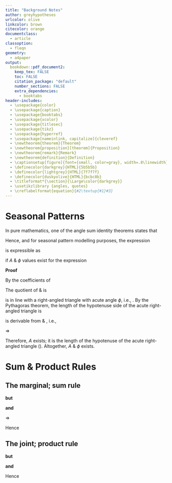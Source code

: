 ```yaml
---
title: "Background Notes"
author: greyhypotheses
urlcolor: olive
linkcolor: brown
citecolor: orange
documentclass:
  - article
classoption:
  - fleqn
geometry:
  - a4paper
output:
  bookdown::pdf_document2:
    keep_tex: FALSE
    toc: FALSE
    citation_package: "default"
    number_sections: FALSE
    extra_dependencies:
      - booktabs
header-includes:
  - \usepackage{color}
  - \usepackage{caption}
  - \usepackage{booktabs}
  - \usepackage{xcolor}
  - \usepackage{titlesec}
  - \usepackage{tikz}
  - \usepackage{hyperref}
  - \usepackage[nameinlink, capitalize]{cleveref}
  - \newtheorem{theorem}{Theorem}
  - \newtheorem{proposition}[theorem]{Proposition}
  - \newtheorem{remark}{Remark}
  - \newtheorem{definition}{Definition}
  - \captionsetup[figure]{font={small, color=gray}, width=.8\linewidth}
  - \definecolor{darkgrey}{HTML}{5b5b5b}
  - \definecolor{lightgrey}{HTML}{7f7f7f}
  - \definecolor{duskyolive}{HTML}{bcbc8b}
  - \titleformat*{\section}{\Large\color{darkgrey}}
  - \usetikzlibrary {angles, quotes}
  - \creflabelformat{equation}{#2\textup{#1}#3}
---
```



# Seasonal Patterns

In pure mathematics, one of the angle sum identity theorems states that

\vspace{10pt}

> \begin{theorem}[Angle Sum Identity]
  \label{trigonometry}
  If $\alpha$ \& $\phi$ are each acute angles of two distinct right-angled triangles, and $\alpha$ \& $\phi$ are adjacent, then
  \begin{equation}
  A \: sin(\alpha + \phi) \; \equiv \; a \: sin \alpha \: cos \phi \; + \; b \: cos \alpha \: sin \phi  (\#eq:0001)
  \end{equation}
\end{theorem}

\vspace{10pt}

Hence, and for seasonal pattern modelling purposes, the expression

\begin{equation}
  A sin(2 \pi f t + \phi)  (\#eq:0002)
\end{equation}

is expressible as

\begin{equation}
  A \: sin(2 \pi f t + \phi) \; \equiv \; a \: sin(2 \pi f t) + b \: cos(2 \pi f t)  (\#eq:0003)
\end{equation}

if $A$ & $\phi$ values exist for the expression

\begin{equation}
  A sin(2{\pi}ft) \: cos{\phi} \; + \; A cos(2{\pi}ft) \: sin{\phi}  \; \equiv \;
a \: sin(2{\pi}ft) \; +  \; b \: cos(2{\pi}ft)  (\#eq:0004)
\end{equation}

\vspace{10pt}

**Proof**

By the coefficients of *\cref{eq:0004}*

\begin{align}
a & = A cos \phi (\#eq:0005) \\
b & = A sin \phi (\#eq:0006)
\end{align}

\vspace{10pt}

The quotient of *\cref{eq:0005}* & *\cref{eq:0006}* is

\begin{equation}
\frac{a}{b} = \frac{cos \phi}{sin \phi} = tan \phi (\#eq:0007)
\end{equation}

*\cref{eq:0007}* is in line with a right-angled triangle with acute angle $\phi$, i.e., *\cref{fig:0001}*.  By the Pythagoras theorem, the length of the hypotenuse side of the acute right-angled triangle is

\begin{equation}
\sqrt{a^{2} + b^{2}} (\#eq:0010)
\end{equation}

\vspace{10pt}

\begin{figure}
\begin{center}
\begin{tikzpicture}
\coordinate (A) at (3, 0);
\coordinate (B) at (6, 0);
\coordinate (C) at (6, 4);
\draw[orange, thick] (A) -- node[midway, below] {$a$}
                     (B) -- node[midway, right] {$b$}
                     (C) -- node[midway, sloped, above] {$\sqrt{a^2 + b^2}$} cycle;
\pic[draw = orange!50, angle radius = 7mm, font = \footnotesize, "$\phi$"] {angle = B--A--C};
\end{tikzpicture}
\end{center}
\caption{An acute right-angled triangle}
\label{fig:0001}
\end{figure}

\vspace{10pt}


*\cref{eq:0010}* is derivable from *\cref{eq:0005}* & *\cref{eq:0006}*, i.e.,

\begin{equation}
a^{2} + b^{2} = A^{2}cos^{2}\phi + A^{2}sin^{2}\phi = A^{2} (\#eq:0008)
\end{equation}

$\Rightarrow$

\begin{equation}
A =  \sqrt{a^{2} + b^{2}} (\#eq:0009)
\end{equation}

Therefore, $A$ exists; it is the length of the hypotenuse of the acute right-angled triangle (*\cref{fig:0001}*).  Altogether, $A$ & $\phi$ exists.


\clearpage

# Sum & Product Rules


\footnotesize
\begin{figure}
\begin{center}
\begin{tikzpicture}
\node (A) at (-0.01, 1.23) [lightgrey, left] {$\mbox{\scriptsize $y_{_{j}}$}$};
\node (B) at (1.75, -0.01) [lightgrey, below] {$\mbox{\scriptsize $x_{_{i}}$}$};
\node (C) at (1.75, 1.23) [lightgrey] {$\mbox{\scriptsize $n_{_{ij}}$}$};
\node (D) at (3.41, 1.23) [lightgrey, right, yshift = -1mm] { $\mbox{ \scriptsize $r_{j} = \sum\limits_{i} {n_{_{ij}}}$ }$ };
\node (E) at (1.75, 1.23) [lightgrey, rotate = 90, right, xshift = 10mm, yshift = -1mm] { $\mbox{ \scriptsize $c_{i} = \sum\limits_{j} {n_{_{ij}}}$ }$ };
\draw[step = 0.5cm, darkgrey, line width = 0.01mm] (0.01, 0.01) grid (3.4, 2.4);
\end{tikzpicture}
\end{center}
\caption{Events}
\label{fig:0002}
\end{figure}
\normalsize

\vspace{35pt}

## The marginal; sum rule

\begin{equation}
p(X = x_{i}) = \frac{c_{i}}{N}
\end{equation}

**but**

\begin{equation}
c_{i} = \sum\limits_{j} {n_{ij}}
\end{equation}

**and**

\begin{equation}
p(X = x_{i}, Y = y_{j}) = \frac{n_{ij}}{N}
\end{equation}

$\Rightarrow$

\begin{equation}
n_{ij} = N p(X = x_{i}, Y = y_{j})
\end{equation}

Hence

\begin{align}
p(X = x_{i}) & = \frac{c_{i}}{N}  \\
             & = \frac{1}{N} \sum\limits_{j} {n_{ij}} \\
             & = \frac{1}{N} \sum\limits_{j} {N p(X = x_{i}, Y = y_{j})} \\
             & = \sum\limits_{j} {p(X = x_{i}, Y = y_{j})}
\end{align}


\vspace{35pt}

## The joint; product rule

\begin{align}
p(X = x_{i}, Y = y_{j}) & = \frac{n_{ij}}{N} \\
                        & = \frac{n_{ij}}{c_{i}} \times  \frac{c_{i}}{N}
\end{align}

**but**

\begin{equation}
p(Y = y_{j} | X = x_{i}) = \frac{n_{ij}}{c_{i}}
\end{equation}

**and**

\begin{equation}
p(X = x_{i}) = \frac{c_{i}}{N}
\end{equation}


Hence

\begin{align}
p(X = x_{i}, Y = y_{j}) & = \frac{n_{ij}}{N} \\
                        & = \frac{n_{ij}}{c_{i}} \times  \frac{c_{i}}{N} \\
                        & = p(Y = y_{j} | X = x_{i}) p(X = x_{i})
\end{align}

